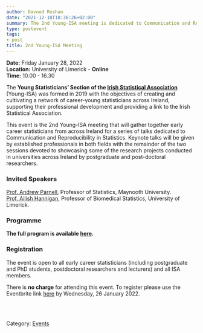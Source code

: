 ```yaml
---
author: Davood Roshan
date: "2021-12-18T18:36:26+02:00"
summary: The 2nd Young-ISA meeting is dedicated to Communication and Reproducibility in Statistics.
type: postevent
tags:
- post
title: 2nd Young-ISA Meeting
---
```


**Date:** Friday January 28, 2022 <br>
**Location:** University of Limerick - **Online** <br>
**Time:** 10.00 - 16.30 <br>


The **Young Statisticians' Section of the <a href="https://istat.ie/" target="_blank">Irish Statistical Association**</a> (Young-ISA) was formed in 2019 with the objectives of creating and cultivating a network of career-young statisticians across Ireland, supporting their professional development and providing a link to the Irish Statistical Association.</p>

This event is the 2nd Young-ISA meeting that will gather together early career statisticians from across Ireland for a series of talks dedicated to Communication and Reproducibility in Statistics. Keynote talks will be given by established professionals in both fields with the remainder of the two sessions devoted to showcasing some of the research projects conducted in universities across Ireland by postgraduate and post-doctoral researchers.

### Invited Speakers

[Prof. Andrew Parnell](https://www.maynoothuniversity.ie/faculty-science-engineering/our-people/andrew-parnell), Professor of Statistics, Maynooth University. <br>
[Prof. Ailish Hannigan](https://www.ul.ie/hri/person/hri-member/prof-ailish-hannigan), Professor of Biomedical Statistics, University of Limerick. <br>

### Programme

**The full program is available [here](/events/posts/second_Meeting_Abstracts.pdf).**


### Registration

The event is open to all early career statisticians (including postgraduate and PhD students, postdoctoral researchers and lecturers) and all ISA members.

There is **no charge** for attending this event. To register please use the Eventbrite link [here](https://www.eventbrite.ie/e/2nd-young-isa-meeting-tickets-229761511867) by Wednesday, 26 January 2022.

<br>
<br>

Category: [<u>Events</u>](/events/)